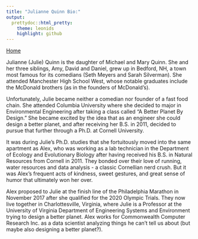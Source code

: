 ```yaml
---
title: "Julianne Quinn Bio:"
output:
  prettydoc::html_pretty:
    theme: leonids
    highlight: github
---
```


[Home](https://looixiv.github.io/Wedding.html)

Julianne (Julie) Quinn is the daughter of Michael and Mary Quinn. She and her three siblings, Amy, David and Daniel, grew up in Bedford, NH, a town most famous for its comedians (Seth Meyers and Sarah Silverman). She attended Manchester High School West, whose notable graduates include the McDonald brothers (as in the founders of McDonald's).

Unfortunately, Julie became neither a comedian nor founder of a fast food chain. She attended Columbia University where she decided to major in Environmental Engineering after taking a class called "A Better Planet By Design." She became excited by the idea that as an engineer she could design a better planet, and after receiving her B.S. in 2011, decided to pursue that further through a Ph.D. at Cornell University.

It was during Julie's Ph.D. studies that she fortuitously moved into the same apartment as Alex, who was working as a lab technician in the Department of Ecology and Evolutionary Biology after having received his B.S. in Natural Resources from Cornell in 2011. They bonded over their love of running, water resources and data analysis - a classic Cornellian nerd crush. But it was Alex's frequent acts of kindness, sweet gestures, and great sense of humor that ultimately won her over.

Alex proposed to Julie at the finish line of the Philadelphia Marathon in November 2017 after she qualified for the 2020 Olympic Trials. They now live together in Charlottesville, Virginia, where Julie is a Professor at the University of Virginia Department of Engineering Systems and Environment trying to design a better planet. Alex works for Commonwealth Computer Research Inc. as a data scientist analyzing things he can't tell us about (but maybe also designing a better planet?).
